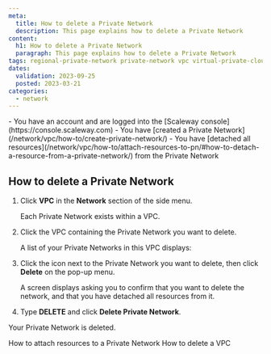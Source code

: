 ```yaml
---
meta:
  title: How to delete a Private Network
  description: This page explains how to delete a Private Network
content:
  h1: How to delete a Private Network
  paragraph: This page explains how to delete a Private Network
tags: regional-private-network private-network vpc virtual-private-cloud delete destroy
dates:
  validation: 2023-09-25
  posted: 2023-03-21
categories:
  - network
---
```


<Macro id="iam-requirements" />
 
<Message type="requirement">
  - You have an account and are logged into the [Scaleway console](https://console.scaleway.com)
  - You have [created a Private Network](/network/vpc/how-to/create-private-network/)
  - You have [detached all resources](/network/vpc/how-to/attach-resources-to-pn/#how-to-detach-a-resource-from-a-private-network/) from the Private Network
</Message>

## How to delete a Private Network

1. Click **VPC** in the **Network** section of the side menu.

    Each Private Network exists within a VPC.

    <Lightbox src="scaleway-default-vpc.webp" alt="" />

2. Click the VPC containing the Private Network you want to delete.

    A list of your Private Networks in this VPC displays:

    <Lightbox src="scaleway-pns.webp" alt="" />

3. Click the <Icon name="more" /> icon next to the Private Network you want to delete, then click **Delete** on the pop-up menu.

    <Lightbox src="scaleway-delete-pn.webp" alt="" />

    A screen displays asking you to confirm that you want to delete the network, and that you have detached all resources from it.

4. Type **DELETE** and click **Delete Private Network**.

  Your Private Network is deleted.

<Navigation title="See also">
  <PreviousButton to="/network/vpc/how-to/attach-resources-to-pn/">How to attach resources to a Private Network</PreviousButton>
  <NextButton to="/network/vpc/how-to/delete-vpc/">How to delete a VPC</NextButton>
</Navigation>
